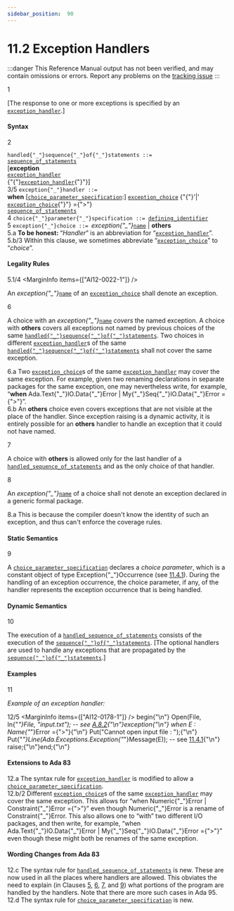 ```yaml
---
sidebar_position:  90
---
```


# 11.2 Exception Handlers

:::danger
This Reference Manual output has not been verified,
and may contain omissions or errors.
Report any problems on the [tracking issue](https://github.com/ada-lang-io/ada-lang-io/issues/20)
:::


<MarginText>1</MarginText>
<p>[The response to one or more exceptions is specified by an <code><a href="/docs/arm/AA-11/AA-11.2#S0305">exception_handler</a></code>.] <br /></p>


#### Syntax

<MarginText>2</MarginText>

<CodeBlock>
<code>handled{"_"}sequence{"_"}of{"_"}statements</code><a id="S0304"></a><code> ::= </code><br />     <code><a href="/docs/arm/AA-5/AA-5.1#S0166">sequence_of_statements</a></code><br />  [<strong>exception</strong><br />     <code><a href="/docs/arm/AA-11/AA-11.2#S0305">exception_handler</a></code><br />    {"{"}<code><a href="/docs/arm/AA-11/AA-11.2#S0305">exception_handler</a></code>{"}"}]<br />

</CodeBlock>
<MarginText>3/5</MarginText>
<MarginInfo items={["AI12-0212-1"]} />

<CodeBlock>
<code>exception{"_"}handler</code><a id="S0305"></a><code> ::= </code><br />  <strong>when</strong> [<code><a href="/docs/arm/AA-11/AA-11.2#S0306">choice_parameter_specification</a></code>:] <code><a href="/docs/arm/AA-11/AA-11.2#S0307">exception_choice</a></code> {"{"}'|' <code><a href="/docs/arm/AA-11/AA-11.2#S0307">exception_choice</a></code>{"}"} ={">"}<br />     <code><a href="/docs/arm/AA-5/AA-5.1#S0166">sequence_of_statements</a></code><br />

</CodeBlock>
<MarginText>4</MarginText>

<CodeBlock>
<code>choice{"_"}parameter{"_"}specification</code><a id="S0306"></a><code> ::= </code><code><a href="/docs/arm/AA-3/AA-3.1#S0022">defining_identifier</a></code><br />

</CodeBlock>
<MarginText>5</MarginText>

<CodeBlock>
<code>exception{"_"}choice</code><a id="S0307"></a><code> ::= </code><em>exception{"_"}</em><code><a href="/docs/arm/AA-4/AA-4.1#S0091">name</a></code> | <strong>others</strong><br />

</CodeBlock>
<AnnotatedOnly>
<MarginText>5.a</MarginText>
<Admonition type="aarm" aarm="note">
<strong>To be honest: </strong>&ldquo;<em>Handler</em>&rdquo; is an abbreviation for &ldquo;<code><a href="/docs/arm/AA-11/AA-11.2#S0305">exception_handler</a></code>&rdquo;.<br />
</Admonition>
</AnnotatedOnly>

<AnnotatedOnly>
<MarginText>5.b/3</MarginText>
<MarginInfo items={["AI05-0299-1"]} />
<Admonition type="aarm" aarm="note">
Within this clause, we sometimes abbreviate &ldquo;<code><a href="/docs/arm/AA-11/AA-11.2#S0307">exception_choice</a></code>&rdquo; to &ldquo;<em>choice</em>&rdquo;. <br />
</Admonition>
</AnnotatedOnly>


#### Legality Rules

<MarginText>5.1/4</MarginText>
<MarginInfo items={["AI12-0022-1"]} />
<p>An <em>exception{"_"}</em><code><a href="/docs/arm/AA-4/AA-4.1#S0091">name</a></code> of an <code><a href="/docs/arm/AA-11/AA-11.2#S0307">exception_choice</a></code> shall denote an exception.<br /></p>

<MarginText>6</MarginText>
<p>A choice with an <em>exception{"_"}</em><code><a href="/docs/arm/AA-4/AA-4.1#S0091">name</a></code> <em>covers</em> the named exception. A choice with <strong>others</strong> covers all exceptions not named by previous choices of the same <code><a href="/docs/arm/AA-11/AA-11.2#S0304">handled{"_"}sequence{"_"}of{"_"}statements</a></code>. Two choices in different <code><a href="/docs/arm/AA-11/AA-11.2#S0305">exception_handler</a></code>s of the same <code><a href="/docs/arm/AA-11/AA-11.2#S0304">handled{"_"}sequence{"_"}of{"_"}statements</a></code> shall not cover the same exception. <br /></p>

<AnnotatedOnly>
<MarginText>6.a</MarginText>
<Admonition type="aarm" aarm="ramification">
<strong></strong>Two <code><a href="/docs/arm/AA-11/AA-11.2#S0307">exception_choice</a></code>s of the same <code><a href="/docs/arm/AA-11/AA-11.2#S0305">exception_handler</a></code> may cover the same exception. For example, given two renaming declarations in separate packages for the same exception, one may nevertheless write, for example, &ldquo;<strong>when</strong> Ada.Text{"_"}IO.Data{"_"}Error | My{"_"}Seq{"_"}IO.Data{"_"}Error ={">"}&rdquo;.<br />
</Admonition>
</AnnotatedOnly>

<AnnotatedOnly>
<MarginText>6.b</MarginText>
<Admonition type="aarm" aarm="note">
An <strong>others</strong> choice even covers exceptions that are not visible at the place of the handler. Since exception raising is a dynamic activity, it is entirely possible for an <strong>others</strong> handler to handle an exception that it could not have named. <br />
</Admonition>
</AnnotatedOnly>

<MarginText>7</MarginText>
<p>A choice with <strong>others</strong> is allowed only for the last handler of a <code><a href="/docs/arm/AA-11/AA-11.2#S0304">handled_sequence_of_statements</a></code> and as the only choice of that handler.<br /></p>

<MarginText>8</MarginText>
<p>An <em>exception{"_"}</em><code><a href="/docs/arm/AA-4/AA-4.1#S0091">name</a></code> of a choice shall not denote an exception declared in a generic formal package. <br /></p>

<AnnotatedOnly>
<MarginText>8.a</MarginText>
<Admonition type="aarm" aarm="reason">
<strong></strong>This is because the compiler doesn't know the identity of such an exception, and thus can't enforce the coverage rules. <br />
</Admonition>
</AnnotatedOnly>


#### Static Semantics

<MarginText>9</MarginText>
<p>A <code><a href="/docs/arm/AA-11/AA-11.2#S0306">choice_parameter_specification</a></code> declares a <em>choice parameter</em>, which is a constant object of type Exception{"_"}Occurrence (see <a href="/docs/arm/AA-11/AA-11.4#Subclause_11.4.1">11.4.1</a>). During the handling of an exception occurrence, the choice parameter, if any, of the handler represents the exception occurrence that is being handled.<br /></p>


#### Dynamic Semantics

<MarginText>10</MarginText>
<p>The execution of a <code><a href="/docs/arm/AA-11/AA-11.2#S0304">handled_sequence_of_statements</a></code> consists of the execution of the <code><a href="/docs/arm/AA-5/AA-5.1#S0166">sequence{"_"}of{"_"}statements</a></code>. [The optional handlers are used to handle any exceptions that are propagated by the <code><a href="/docs/arm/AA-5/AA-5.1#S0166">sequence{"_"}of{"_"}statements</a></code>.] <br /></p>


#### Examples

<MarginText>11</MarginText>
<p><em>Example of an exception handler:</em> <br /></p>

<MarginText>12/5</MarginText>
<MarginInfo items={["AI12-0178-1"]} />
<CodeBlock language="ada">
begin{"\n"}   Open(File, In{"_"}File, "input.txt");   -- see <a href="/docs/arm/AA-A/AA-A.8#Subclause_A.8.2">A.8.2</a>{"\n"}exception{"\n"}   when E : Name{"_"}Error ={">"}{"\n"}      Put("Cannot open input file : ");{"\n"}      Put{"_"}Line(Ada.Exceptions.Exception{"_"}Message(E));  -- see <a href="/docs/arm/AA-11/AA-11.4#Subclause_11.4.1">11.4.1</a>{"\n"}      raise;{"\n"}end;{"\n"}

</CodeBlock>
<AnnotatedOnly>

#### Extensions to Ada 83

</AnnotatedOnly>
<AnnotatedOnly>
<MarginText>12.a</MarginText>
<Admonition type="aarm" aarm="note">
The syntax rule for <code><a href="/docs/arm/AA-11/AA-11.2#S0305">exception_handler</a></code> is modified to allow a <code><a href="/docs/arm/AA-11/AA-11.2#S0306">choice_parameter_specification</a></code>.<br />
</Admonition>
</AnnotatedOnly>

<AnnotatedOnly>
<MarginText>12.b/2</MarginText>
<MarginInfo items={["AI95-00114-01"]} />
<Admonition type="aarm" aarm="note">
Different <code><a href="/docs/arm/AA-11/AA-11.2#S0307">exception_choice</a></code>s of the same <code><a href="/docs/arm/AA-11/AA-11.2#S0305">exception_handler</a></code> may cover the same exception. This allows for &ldquo;when Numeric{"_"}Error | Constraint{"_"}Error ={">"}&rdquo; even though Numeric{"_"}Error is a rename of Constraint{"_"}Error. This also allows one to &ldquo;with&rdquo; two different I/O packages, and then write, for example, &ldquo;when Ada.Text{"_"}IO.Data{"_"}Error | My{"_"}Seq{"_"}IO.Data{"_"}Error ={">"}&rdquo; even though these might both be renames of the same exception. <br />
</Admonition>
</AnnotatedOnly>

<AnnotatedOnly>

#### Wording Changes from Ada 83

</AnnotatedOnly>
<AnnotatedOnly>
<MarginText>12.c</MarginText>
<Admonition type="aarm" aarm="note">
The syntax rule for <code><a href="/docs/arm/AA-11/AA-11.2#S0304">handled_sequence_of_statements</a></code> is new. These are now used in all the places where handlers are allowed. This obviates the need to explain (in Clauses <a href="/docs/arm/AA-5/">5</a>, <a href="/docs/arm/AA-6/">6</a>, <a href="/docs/arm/AA-7/">7</a>, and <a href="/docs/arm/AA-9/">9</a>) what portions of the program are handled by the handlers. Note that there are more such cases in Ada 95.<br />
</Admonition>
</AnnotatedOnly>

<AnnotatedOnly>
<MarginText>12.d</MarginText>
<Admonition type="aarm" aarm="note">
The syntax rule for <code><a href="/docs/arm/AA-11/AA-11.2#S0306">choice_parameter_specification</a></code> is new. <br />
</Admonition>
</AnnotatedOnly>

